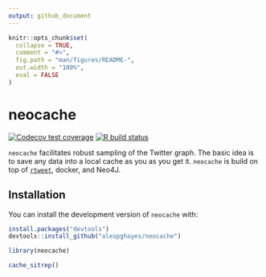 ```yaml
---
output: github_document
---
```


<!-- README.md is generated from README.Rmd. Please edit that file -->

```r
knitr::opts_chunk$set(
  collapse = TRUE,
  comment = "#>",
  fig.path = "man/figures/README-",
  out.width = "100%",
  eval = FALSE
)
```

# neocache

<!-- badges: start -->
[![Codecov test coverage](https://codecov.io/gh/alexpghayes/neocache/branch/master/graph/badge.svg)](https://codecov.io/gh/alexpghayes/neocache?branch=master)
[![R build status](https://github.com/alexpghayes/neocache/workflows/R-CMD-check/badge.svg)](https://github.com/alexpghayes/neocache/actions)
<!-- badges: end -->

`neocache` facilitates robust sampling of the Twitter graph. The basic idea is to save any data into a local cache as you as you get it. `neocache` is build on top of [`rtweet`](https://rtweet.info/), docker, and Neo4J.

## Installation

You can install the development version of `neocache` with:

``` r
install.packages("devtools")
devtools::install_github("alexpghayes/neocache")
```

```r
library(neocache)

cache_sitrep()
```
